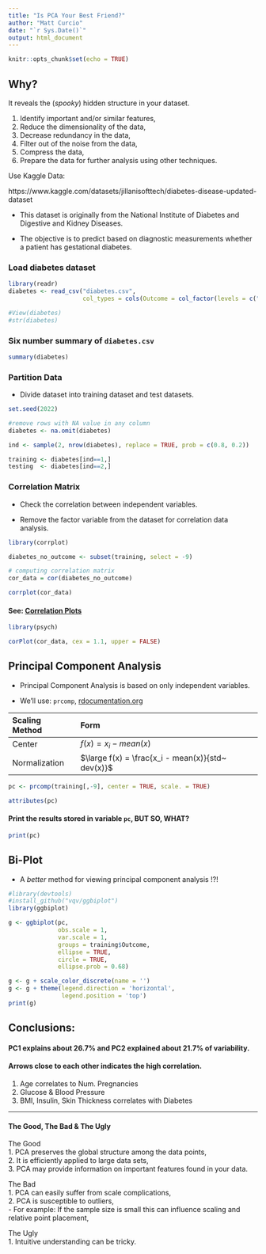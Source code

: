 ```yaml
---
title: "Is PCA Your Best Friend?"
author: "Matt Curcio"
date: "`r Sys.Date()`"
output: html_document
---
```


```r
knitr::opts_chunk$set(echo = TRUE)
```

## Why?

It reveals the (*spooky*) hidden structure in your dataset.

1. Identify important and/or similar features,
2. Reduce the dimensionality of the data,
3. Decrease redundancy in the data,
4. Filter out of the noise from the data,
5. Compress the data,
6. Prepare the data for further analysis using other techniques.

Use Kaggle Data:

https://www.kaggle.com/datasets/jillanisofttech/diabetes-disease-updated-dataset

- This dataset is originally from the National Institute of Diabetes and Digestive and Kidney Diseases. 

- The objective is to predict based on diagnostic measurements whether a patient has gestational diabetes.


### Load diabetes dataset
```r
library(readr)
diabetes <- read_csv("diabetes.csv",
                     col_types = cols(Outcome = col_factor(levels = c("0","1"))))

#View(diabetes)
#str(diabetes)
```


### Six number summary of `diabetes.csv`

```r
summary(diabetes)
```

### Partition Data

- Divide dataset into training dataset and test datasets.

```r
set.seed(2022)

#remove rows with NA value in any column
diabetes <- na.omit(diabetes)

ind <- sample(2, nrow(diabetes), replace = TRUE, prob = c(0.8, 0.2))

training <- diabetes[ind==1,]
testing  <- diabetes[ind==2,]
```

### Correlation Matrix

- Check the correlation between independent variables. 

- Remove the factor variable from the dataset for correlation data analysis.

```r
library(corrplot)

diabetes_no_outcome <- subset(training, select = -9)

# computing correlation matrix
cor_data = cor(diabetes_no_outcome)

corrplot(cor_data)
```

#### See: [Correlation Plots](https://r-charts.com/correlation/corplot/)

```r
library(psych)

corPlot(cor_data, cex = 1.1, upper = FALSE)
```

## Principal Component Analysis

- Principal Component Analysis is based on only independent variables.

- We'll use: `prcomp`, [rdocumentation.org](https://www.rdocumentation.org/packages/stats/versions/3.6.2/topics/prcomp)


| Scaling Method | Form                                              |
| :------------- | :------------------------------------------------ |
| Center         | $f(x) = x_i - mean(x)$                            |
| Normalization  | $\large f(x) = \frac{x_i - mean(x)}{std~ dev(x)}$ |

```r
pc <- prcomp(training[,-9], center = TRUE, scale. = TRUE)

attributes(pc)
```

#### Print the results stored in variable `pc`, **BUT SO, WHAT?**

```r
print(pc)
```


## Bi-Plot

- A *better* method for viewing principal component analysis !?!

```r
#library(devtools)
#install_github("vqv/ggbiplot")
library(ggbiplot)

g <- ggbiplot(pc,
              obs.scale = 1,
              var.scale = 1,
              groups = training$Outcome,
              ellipse = TRUE,
              circle = TRUE,
              ellipse.prob = 0.68)

g <- g + scale_color_discrete(name = '')
g <- g + theme(legend.direction = 'horizontal',
               legend.position = 'top')
print(g)
```

## Conclusions:

#### PC1 explains about 26.7% and PC2 explained about 21.7% of variability.

#### Arrows close to each other indicates the high correlation.

1. Age correlates to Num. Pregnancies
2. Glucose & Blood Pressure
3. BMI, Insulin, Skin Thickness correlates with Diabetes

---

#### The Good, The Bad & The Ugly

The Good  
1. PCA preserves the global structure among the data points,  
2. It is efficiently applied to large data sets,  
3. PCA may provide information on important features found in your data.

The Bad  
1. PCA can easily suffer from scale complications,  
2. PCA is susceptible to outliers,   
    - For example: If the sample size is small this can influence scaling and relative point placement,  

The Ugly  
1. Intuitive understanding can be tricky.  
